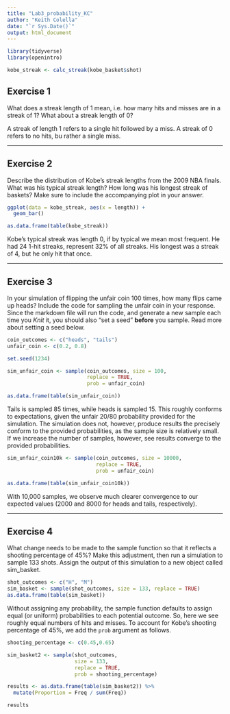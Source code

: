 ```yaml
---
title: "Lab3_probability_KC"
author: "Keith Colella"
date: "`r Sys.Date()`"
output: html_document
---
```


```r
library(tidyverse)
library(openintro)
```

```r
kobe_streak <- calc_streak(kobe_basket$shot)
```

## Exercise 1
What does a streak length of 1 mean, i.e. how many hits and misses are in a streak of 1? What about a streak length of 0?

A streak of length 1 refers to a single hit followed by a miss. A streak of 0 refers to no hits, bu rather a single miss. 

------------------------

## Exercise 2
Describe the distribution of Kobe's streak lengths from the 2009 NBA finals. What was his typical streak length? How long was his longest streak of baskets? Make sure to include the accompanying plot in your answer.
```r
ggplot(data = kobe_streak, aes(x = length)) +
  geom_bar()

as.data.frame(table(kobe_streak))
```
Kobe's typical streak was length 0, if by typical we mean most frequent. He had 24 1-hit streaks, represent 32% of all streaks. His longest was a streak of 4, but he only hit that once.

---------------------------

## Exercise 3
In your simulation of flipping the unfair coin 100 times, how many flips came up heads? Include the code for sampling the unfair coin in your response. Since the markdown file will run the code, and generate a new sample each time you *Knit* it, you should also "set a seed" **before** you sample. Read more about setting a seed below.
```r
coin_outcomes <- c("heads", "tails")
unfair_coin <- c(0.2, 0.8)

set.seed(1234)

sim_unfair_coin <- sample(coin_outcomes, size = 100,
                          replace = TRUE, 
                          prob = unfair_coin)

as.data.frame(table(sim_unfair_coin))
```
Tails is sampled 85 times, while heads is sampled 15. This roughly conforms to expectations, given the unfair 20/80 probability provided for the simulation. The simulation does not, however, produce results the precisely conform to the provided probabilities, as the sample size is relatively small. If we increase the number of samples, however, see results converge to the provided probabilities.
```r
sim_unfair_coin10k <- sample(coin_outcomes, size = 10000,
                             replace = TRUE, 
                             prob = unfair_coin)

as.data.frame(table(sim_unfair_coin10k))
```
With 10,000 samples, we observe much clearer convergence to our expected values (2000 and 8000 for heads and tails, respectively).

---------------------------

## Exercise 4
What change needs to be made to the sample function so that it reflects a shooting percentage of 45%? Make this adjustment, then run a simulation to sample 133 shots. Assign the output of this simulation to a new object called sim_basket.
```r
shot_outcomes <- c("H", "M")
sim_basket <- sample(shot_outcomes, size = 133, replace = TRUE)
as.data.frame(table(sim_basket))
```
Without assigning any probability, the sample function defaults to assign equal (or uniform) probabilities to each potential outcome. So, here we see roughly equal numbers of hits and misses. To account for Kobe's shooting percentage of 45%, we add the `prob` argument as follows.
```r
shooting_percentage <- c(0.45,0.65)

sim_basket2 <- sample(shot_outcomes, 
                      size = 133,
                      replace = TRUE,
                      prob = shooting_percentage)

results <- as.data.frame(table(sim_basket2)) %>%
  mutate(Proportion = Freq / sum(Freq))

results
```



